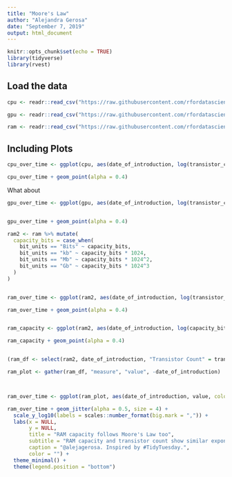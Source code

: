 ```yaml
---
title: "Moore's Law"
author: "Alejandra Gerosa"
date: "September 7, 2019"
output: html_document
---
```


```r
knitr::opts_chunk$set(echo = TRUE)
library(tidyverse)
library(rvest)


```

## Load the data


```r
cpu <- readr::read_csv("https://raw.githubusercontent.com/rfordatascience/tidytuesday/master/data/2019/2019-09-03/cpu.csv")

gpu <- readr::read_csv("https://raw.githubusercontent.com/rfordatascience/tidytuesday/master/data/2019/2019-09-03/gpu.csv")

ram <- readr::read_csv("https://raw.githubusercontent.com/rfordatascience/tidytuesday/master/data/2019/2019-09-03/ram.csv")


```

## Including Plots


```r

cpu_over_time <- ggplot(cpu, aes(date_of_introduction, log(transistor_count), size = area))

cpu_over_time + geom_point(alpha = 0.4)

```

What about 

```r
gpu_over_time <- ggplot(gpu, aes(date_of_introduction, log(transistor_count), size = area))


gpu_over_time + geom_point(alpha = 0.4)

```

```r

ram2 <- ram %>% mutate(
  capacity_bits = case_when(
    bit_units == "Bits" ~ capacity_bits,
    bit_units == "kb" ~ capacity_bits * 1024,
    bit_units == "Mb" ~ capacity_bits * 1024^2,
    bit_units == "Gb" ~ capacity_bits * 1024^3
  )
)


ram_over_time <- ggplot(ram2, aes(date_of_introduction, log(transistor_count)))

ram_over_time + geom_point(alpha = 0.4)


ram_capacity <- ggplot(ram2, aes(date_of_introduction, log(capacity_bits)))

ram_capacity + geom_point(alpha = 0.4)


(ram_df <- select(ram2, date_of_introduction, "Transistor Count" = transistor_count, "RAM Capacity (Bits)" = capacity_bits))

ram_plot <- gather(ram_df, "measure", "value", -date_of_introduction)



ram_over_time <- ggplot(ram_plot, aes(date_of_introduction, value, color = measure))

ram_over_time + geom_jitter(alpha = 0.5, size = 4) +
  scale_y_log10(labels = scales::number_format(big.mark = ",")) +
  labs(x = NULL,
       y = NULL,
       title = "RAM capacity follows Moore's Law too",
       subtitle = "RAM capacity and transistor count show similar exponential growth over time",
       caption = "@alejagerosa. Inspired by #TidyTuesday.",
       color = "") +
  theme_minimal() +
  theme(legend.position = "bottom")




```
